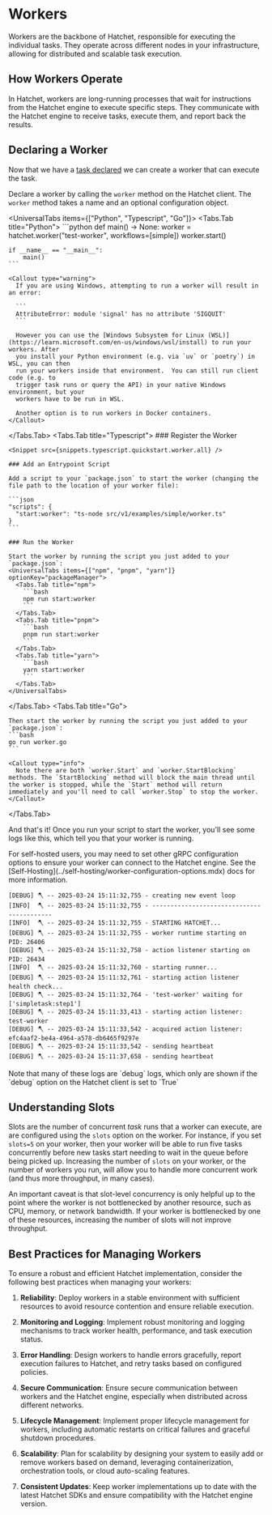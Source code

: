 
# Workers

Workers are the backbone of Hatchet, responsible for executing the individual tasks. They operate across different nodes in your infrastructure, allowing for distributed and scalable task execution.

## How Workers Operate

In Hatchet, workers are long-running processes that wait for instructions from the Hatchet engine to execute specific steps. They communicate with the Hatchet engine to receive tasks, execute them, and report back the results.

## Declaring a Worker

Now that we have a [task declared](./your-first-task.mdx) we can create a worker that can execute the task.

Declare a worker by calling the `worker` method on the Hatchet client. The `worker` method takes a name and an optional configuration object.

<UniversalTabs items={["Python", "Typescript", "Go"]}>
  <Tabs.Tab title="Python">
    ```python
    def main() -> None:
      worker = hatchet.worker("test-worker", workflows=[simple])
      worker.start()

    if __name__ == "__main__":
        main()
    ```

    <Callout type="warning">
      If you are using Windows, attempting to run a worker will result in an error:

      ```
      AttributeError: module 'signal' has no attribute 'SIGQUIT'
      ```

      However you can use the [Windows Subsystem for Linux (WSL)](https://learn.microsoft.com/en-us/windows/wsl/install) to run your workers. After
      you install your Python environment (e.g. via `uv` or `poetry`) in WSL, you can then
      run your workers inside that environment.  You can still run client code (e.g. to
      trigger task runs or query the API) in your native Windows environment, but your
      workers have to be run in WSL.

      Another option is to run workers in Docker containers.
    </Callout>

  </Tabs.Tab>
  <Tabs.Tab title="Typescript">
    ### Register the Worker

    <Snippet src={snippets.typescript.quickstart.worker.all} />

    ### Add an Entrypoint Script

    Add a script to your `package.json` to start the worker (changing the file path to the location of your worker file):

    ```json
    "scripts": {
      "start:worker": "ts-node src/v1/examples/simple/worker.ts"
    }
    ```

    ### Run the Worker

    Start the worker by running the script you just added to your `package.json`:
    <UniversalTabs items={["npm", "pnpm", "yarn"]} optionKey="packageManager">
      <Tabs.Tab title="npm">
        ```bash
        npm run start:worker
        ```
      </Tabs.Tab>
      <Tabs.Tab title="pnpm">
        ```bash
        pnpm run start:worker
        ```
      </Tabs.Tab>
      <Tabs.Tab title="yarn">
        ```bash
        yarn start:worker
        ```
      </Tabs.Tab>
    </UniversalTabs>

  </Tabs.Tab>
  <Tabs.Tab title="Go">
    <Snippet src={snippets.go.z_v0.namespaced.main.all} />

    Then start the worker by running the script you just added to your `package.json`:
    ```bash
    go run worker.go
    ```

    <Callout type="info">
      Note there are both `worker.Start` and `worker.StartBlocking` methods. The `StartBlocking` method will block the main thread until the worker is stopped, while the `Start` method will return immediately and you'll need to call `worker.Stop` to stop the worker.
    </Callout>

  </Tabs.Tab>
</UniversalTabs>

And that's it! Once you run your script to start the worker, you'll see some logs like this, which tell you that your worker is running.

<Callout type="info">
  For self-hosted users, you may need to set other gRPC configuration options to
  ensure your worker can connect to the Hatchet engine. See the
  [Self-Hosting](../self-hosting/worker-configuration-options.mdx) docs for more
  information.
</Callout>

```
[DEBUG] 🪓 -- 2025-03-24 15:11:32,755 - creating new event loop
[INFO]  🪓 -- 2025-03-24 15:11:32,755 - ------------------------------------------
[INFO]  🪓 -- 2025-03-24 15:11:32,755 - STARTING HATCHET...
[DEBUG] 🪓 -- 2025-03-24 15:11:32,755 - worker runtime starting on PID: 26406
[DEBUG] 🪓 -- 2025-03-24 15:11:32,758 - action listener starting on PID: 26434
[INFO]  🪓 -- 2025-03-24 15:11:32,760 - starting runner...
[DEBUG] 🪓 -- 2025-03-24 15:11:32,761 - starting action listener health check...
[DEBUG] 🪓 -- 2025-03-24 15:11:32,764 - 'test-worker' waiting for ['simpletask:step1']
[DEBUG] 🪓 -- 2025-03-24 15:11:33,413 - starting action listener: test-worker
[DEBUG] 🪓 -- 2025-03-24 15:11:33,542 - acquired action listener: efc4aaf2-be4a-4964-a578-db6465f9297e
[DEBUG] 🪓 -- 2025-03-24 15:11:33,542 - sending heartbeat
[DEBUG] 🪓 -- 2025-03-24 15:11:37,658 - sending heartbeat
```

<Callout type="info">
  Note that many of these logs are `debug` logs, which only are shown if the
  `debug` option on the Hatchet client is set to `True`
</Callout>

## Understanding Slots

Slots are the number of concurrent _task_ runs that a worker can execute, are are configured using the `slots` option on the worker. For instance, if you set `slots=5` on your worker, then your worker will be able to run five tasks concurrently before new tasks start needing to wait in the queue before being picked up. Increasing the number of `slots` on your worker, or the number of workers you run, will allow you to handle more concurrent work (and thus more throughput, in many cases).

An important caveat is that slot-level concurrency is only helpful up to the point where the worker is not bottlenecked by another resource, such as CPU, memory, or network bandwidth. If your worker is bottlenecked by one of these resources, increasing the number of slots will not improve throughput.

## Best Practices for Managing Workers

To ensure a robust and efficient Hatchet implementation, consider the following best practices when managing your workers:

1. **Reliability**: Deploy workers in a stable environment with sufficient resources to avoid resource contention and ensure reliable execution.

2. **Monitoring and Logging**: Implement robust monitoring and logging mechanisms to track worker health, performance, and task execution status.

3. **Error Handling**: Design workers to handle errors gracefully, report execution failures to Hatchet, and retry tasks based on configured policies.

4. **Secure Communication**: Ensure secure communication between workers and the Hatchet engine, especially when distributed across different networks.

5. **Lifecycle Management**: Implement proper lifecycle management for workers, including automatic restarts on critical failures and graceful shutdown procedures.

6. **Scalability**: Plan for scalability by designing your system to easily add or remove workers based on demand, leveraging containerization, orchestration tools, or cloud auto-scaling features.

7. **Consistent Updates**: Keep worker implementations up to date with the latest Hatchet SDKs and ensure compatibility with the Hatchet engine version.
